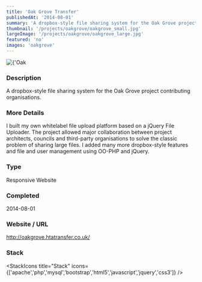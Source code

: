 ```yaml
---
title: 'Oak Grove Transfer'
publishedAt: '2014-08-01'
summary: 'A dropbox-style file sharing system for the Oak Grove project contributing organisations.'
thumbnail: '/projects/oakgrove/oakgrove_small.jpg'
largeImage: '/projects/oakgrove/oakgrove_large.jpg'
featured: 'no'
images: 'oakgrove'
---
```


<div className="relative w-full h-[400px] sm:h-[600px] md:h-[760px] lg:h-[920px]">
  <Image
    alt={'Oak Grove Transfer'}
    src={'/projects/oakgrove/oakgrove.jpg'}
    sizes="(max-width: 640px) 100%, 100%"
    fill={true}
    priority
    style={{
      objectFit: 'contain'
    }}
  />
</div>

### Description

A dropbox-style file sharing system for the Oak Grove project contributing organisations.

### More Details

I built my own whitelabel file upload platform based on a jQuery File Uploader. The project allowed major collaboration between project architects, councils and third-party organisations to solve the classic problem of sharing large files. I added many more dropbox-style features and file and user management using OO-PHP and jQuery.

### Type

Responsive Website


### Completed
2014-08-01

### Website / URL
http://oakgrove.htatransfer.co.uk/


### Stack

<StackIcons
  title="Stack"
  icons={['apache','php','mysql','bootstrap','html5','javascript','jquery','css3']}
  />
